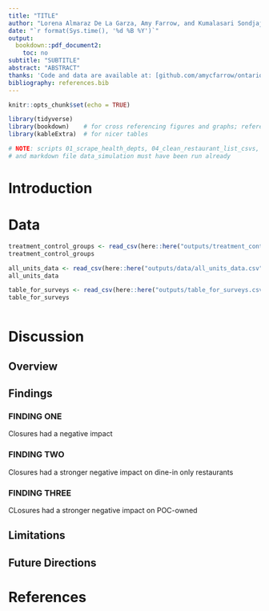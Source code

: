 ```yaml
---
title: "TITLE"
author: "Lorena Almaraz De La Garza, Amy Farrow, and Kumalasari Sondjaja"
date: "`r format(Sys.time(), '%d %B %Y')`"
output:
  bookdown::pdf_document2:
    toc: no
subtitle: "SUBTITLE"
abstract: "ABSTRACT"
thanks: 'Code and data are available at: [github.com/amycfarrow/ontariorestaurantclosuresexperiment](https://github.com/amycfarrow/ontariorestaurantclosuresexperiment).'
bibliography: references.bib
---
```


```r
knitr::opts_chunk$set(echo = TRUE)

library(tidyverse)
library(bookdown)    # for cross referencing figures and graphs; referencing
library(kableExtra)  # for nicer tables

# NOTE: scripts 01_scrape_health_depts, 04_clean_restaurant_list_csvs, and 02_sampling_frame, 
# and markdown file data_simulation must have been run already

```


# Introduction





# Data

```r
treatment_control_groups <- read_csv(here::here("outputs/treatment_control_groups.csv"))
treatment_control_groups
```

```r
all_units_data <- read_csv(here::here("outputs/data/all_units_data.csv"))
all_units_data
```

```r
table_for_surveys <- read_csv(here::here("outputs/table_for_surveys.csv"))
table_for_surveys
```

```r

```


# Discussion

## Overview




## Findings

### FINDING ONE
 Closures had a negative impact


### FINDING TWO
Closures had a stronger negative impact on dine-in only restaurants


### FINDING THREE
CLosures had a stronger negative impact on POC-owned



## Limitations




## Future Directions






\newpage

# References